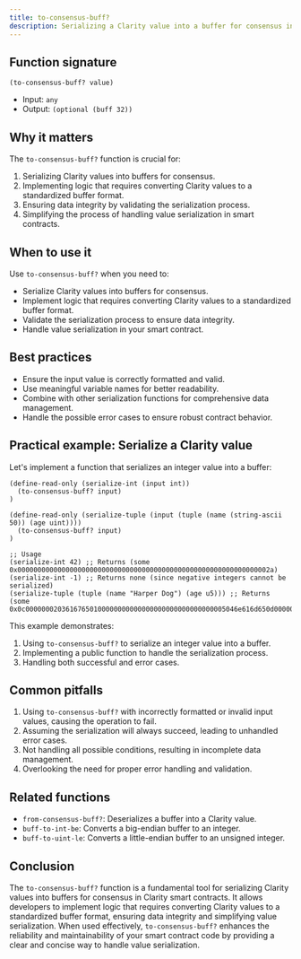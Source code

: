 ```yaml
---
title: to-consensus-buff?
description: Serializing a Clarity value into a buffer for consensus in Clarity smart contracts.
---
```


## Function signature

```clarity
(to-consensus-buff? value)
```

- Input: `any`
- Output: `(optional (buff 32))`

## Why it matters

The `to-consensus-buff?` function is crucial for:

1. Serializing Clarity values into buffers for consensus.
2. Implementing logic that requires converting Clarity values to a standardized buffer format.
3. Ensuring data integrity by validating the serialization process.
4. Simplifying the process of handling value serialization in smart contracts.

## When to use it

Use `to-consensus-buff?` when you need to:

- Serialize Clarity values into buffers for consensus.
- Implement logic that requires converting Clarity values to a standardized buffer format.
- Validate the serialization process to ensure data integrity.
- Handle value serialization in your smart contract.

## Best practices

- Ensure the input value is correctly formatted and valid.
- Use meaningful variable names for better readability.
- Combine with other serialization functions for comprehensive data management.
- Handle the possible error cases to ensure robust contract behavior.

## Practical example: Serialize a Clarity value

Let's implement a function that serializes an integer value into a buffer:

```clarity
(define-read-only (serialize-int (input int))
  (to-consensus-buff? input)
)

(define-read-only (serialize-tuple (input (tuple (name (string-ascii 50)) (age uint))))
  (to-consensus-buff? input)
)

;; Usage
(serialize-int 42) ;; Returns (some 0x000000000000000000000000000000000000000000000000000000000000002a)
(serialize-int -1) ;; Returns none (since negative integers cannot be serialized)
(serialize-tuple (tuple (name "Harper Dog") (age u5))) ;; Returns (some 0x0c00000002036167650100000000000000000000000000000005046e616d650d0000000a48617270657220446f67)
```

This example demonstrates:
1. Using `to-consensus-buff?` to serialize an integer value into a buffer.
2. Implementing a public function to handle the serialization process.
3. Handling both successful and error cases.

## Common pitfalls

1. Using `to-consensus-buff?` with incorrectly formatted or invalid input values, causing the operation to fail.
2. Assuming the serialization will always succeed, leading to unhandled error cases.
3. Not handling all possible conditions, resulting in incomplete data management.
4. Overlooking the need for proper error handling and validation.

## Related functions

- `from-consensus-buff?`: Deserializes a buffer into a Clarity value.
- `buff-to-int-be`: Converts a big-endian buffer to an integer.
- `buff-to-uint-le`: Converts a little-endian buffer to an unsigned integer.

## Conclusion

The `to-consensus-buff?` function is a fundamental tool for serializing Clarity values into buffers for consensus in Clarity smart contracts. It allows developers to implement logic that requires converting Clarity values to a standardized buffer format, ensuring data integrity and simplifying value serialization. When used effectively, `to-consensus-buff?` enhances the reliability and maintainability of your smart contract code by providing a clear and concise way to handle value serialization.
